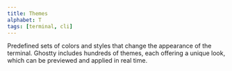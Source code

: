 ```yaml
---
title: Themes
alphabet: T
tags: [terminal, cli]
---
```


Predefined sets of colors and styles that change the appearance of the terminal. Ghostty includes hundreds of themes, each offering a unique look, which can be previewed and applied in real time.
